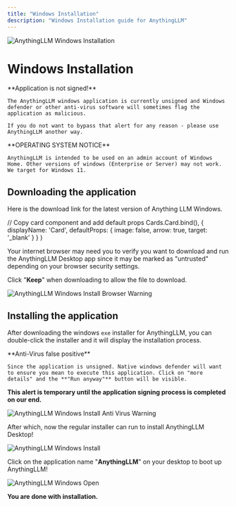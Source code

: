 ```yaml
---
title: "Windows Installation"
description: "Windows Installation guide for AnythingLLM"
---
```



<Image
  src="/images/getting-started/installation/windows/thumbnail.png" 
  height={1080} 
  width={1920} 
  quality={100}
  alt="AnythingLLM Windows Installation"
/>


# Windows Installation

<Callout type="warning" emoji="⚠️">
  **Application is not signed!**

    The AnythingLLM windows application is currently unsigned and Windows defender or other anti-virus software will sometimes flag the application as malicious. 

    If you do not want to bypass that alert for any reason - please use AnythingLLM another way.
</Callout>


<Callout type="warning" emoji="️⚠️">
  **OPERATING SYSTEM NOTICE**

    AnythingLLM is intended to be used on an admin account of Windows Home. Other versions of windows (Enterprise or Server) may not work. We target for Windows 11.
</Callout>


## Downloading the application

Here is the download link for the latest version of Anything LLM Windows.

<Card 
 title="Windows 10+ (Home, Professional - 64-bit CPU)" 
 href="https://s3.us-west-1.amazonaws.com/public.useanything.com/latest/AnythingLLMDesktop.exe"> 
</Card>


  // Copy card component and add default props
  Cards.Card.bind(),
  {
    displayName: 'Card',
    defaultProps: {
      image: false,
      arrow: true,
      target: '_blank'
    }
  }
)


Your internet browser may need you to verify you want to download and run the AnythingLLM Desktop app since it may be marked as "untrusted" depending on your browser security settings. 

Click "**Keep**" when downloading to allow the file to download.

<Image
  src="/images/getting-started/installation/windows/browser-warning.png" 
  height={1080} 
  width={1920} 
  quality={100}
  alt="AnythingLLM Windows Install Browser Warning"
/>


## Installing the application

After downloading the windows `exe` installer for AnythingLLM, you can double-click the installer and it will display the installation process. 


<Callout type="info" emoji="️💡">
  **Anti-Virus false positive**

    Since the application is unsigned. Native windows defender will want to ensure you mean to execute this application. Click on "more details" and the **"Run anyway"** button will be visible.

  **This alert is temporary until the application signing process is completed on our end.**
</Callout>


<Image
  src="/images/getting-started/installation/windows/anti-virus-warning.png" 
  height={1080} 
  width={1920} 
  quality={100}
  alt="AnythingLLM Windows Install Anti Virus Warning"
/>


After which, now the regular installer can run to install AnythingLLM Desktop!


<Image
  src="/images/getting-started/installation/windows/install.png" 
  height={1080} 
  width={1920} 
  quality={100}
  alt="AnythingLLM Windows Install"
/>

Click on the application name "**AnythingLLM**" on your desktop to boot up AnythingLLM! 

<Image
  src="/images/getting-started/installation/windows/desktop.png" 
  height={1080} 
  width={1920} 
  quality={100}
  alt="AnythingLLM Windows Open"
/>

**You are done with installation.**